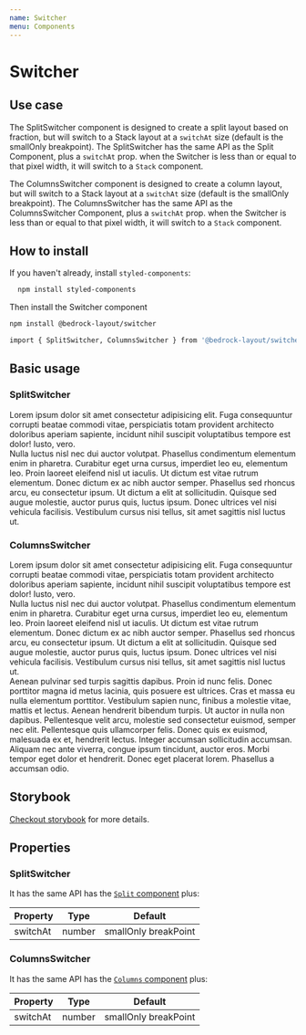 ```yaml
---
name: Switcher
menu: Components
---
```



# Switcher

## Use case

The SplitSwitcher component is designed to create a split layout based on fraction, but will switch to a Stack layout at a `switchAt` size (default is the smallOnly breakpoint).
The SplitSwitcher has the same API as the Split Component, plus a `switchAt` prop. when the Switcher is less than or equal to that pixel width, it will switch to a `Stack` component.

The ColumnsSwitcher component is designed to create a column layout, but will switch to a Stack layout at a `switchAt` size (default is the smallOnly breakpoint).
The ColumnsSwitcher has the same API as the ColumnsSwitcher Component, plus a `switchAt` prop. when the Switcher is less than or equal to that pixel width, it will switch to a `Stack` component.

## How to install

If you haven't already, install `styled-components`:

```bash
  npm install styled-components
```

Then install the Switcher component

```bash
npm install @bedrock-layout/switcher

import { SplitSwitcher, ColumnsSwitcher } from '@bedrock-layout/switcher';
```

## Basic usage

### SplitSwitcher

<Playground>
  <SplitSwitcher gutter="lg" fraction="1/2" switchAt={700}>
    <div>
      Lorem ipsum dolor sit amet consectetur adipisicing elit. Fuga consequuntur
      corrupti beatae commodi vitae, perspiciatis totam provident architecto
      doloribus aperiam sapiente, incidunt nihil suscipit voluptatibus tempore
      est dolor! Iusto, vero.
    </div>
    <div>
      Nulla luctus nisl nec dui auctor volutpat. Phasellus condimentum elementum
      enim in pharetra. Curabitur eget urna cursus, imperdiet leo eu, elementum
      leo. Proin laoreet eleifend nisl ut iaculis. Ut dictum est vitae rutrum
      elementum. Donec dictum ex ac nibh auctor semper. Phasellus sed rhoncus
      arcu, eu consectetur ipsum. Ut dictum a elit at sollicitudin. Quisque sed
      augue molestie, auctor purus quis, luctus ipsum. Donec ultrices vel nisi
      vehicula facilisis. Vestibulum cursus nisi tellus, sit amet sagittis nisl
      luctus ut.
    </div>
  </SplitSwitcher>
</Playground>

### ColumnsSwitcher

<Playground>
  <ColumnsSwitcher gutter="lg" columns={2} switchAt={700}>
    <div>
      Lorem ipsum dolor sit amet consectetur adipisicing elit. Fuga consequuntur
      corrupti beatae commodi vitae, perspiciatis totam provident architecto
      doloribus aperiam sapiente, incidunt nihil suscipit voluptatibus tempore
      est dolor! Iusto, vero.
    </div>
    <div>
      Nulla luctus nisl nec dui auctor volutpat. Phasellus condimentum elementum
      enim in pharetra. Curabitur eget urna cursus, imperdiet leo eu, elementum
      leo. Proin laoreet eleifend nisl ut iaculis. Ut dictum est vitae rutrum
      elementum. Donec dictum ex ac nibh auctor semper. Phasellus sed rhoncus
      arcu, eu consectetur ipsum. Ut dictum a elit at sollicitudin. Quisque sed
      augue molestie, auctor purus quis, luctus ipsum. Donec ultrices vel nisi
      vehicula facilisis. Vestibulum cursus nisi tellus, sit amet sagittis nisl
      luctus ut.
    </div>
    <div>
      Aenean pulvinar sed turpis sagittis dapibus. Proin id nunc felis. Donec
      porttitor magna id metus lacinia, quis posuere est ultrices. Cras et massa
      eu nulla elementum porttitor. Vestibulum sapien nunc, finibus a molestie
      vitae, mattis et lectus. Aenean hendrerit bibendum turpis. Ut auctor in
      nulla non dapibus. Pellentesque velit arcu, molestie sed consectetur
      euismod, semper nec elit. Pellentesque quis ullamcorper felis. Donec quis
      ex euismod, malesuada ex et, hendrerit lectus. Integer accumsan
      sollicitudin accumsan. Aliquam nec ante viverra, congue ipsum tincidunt,
      auctor eros. Morbi tempor eget dolor et hendrerit. Donec eget placerat
      lorem. Phasellus a accumsan odio.
    </div>
  </ColumnsSwitcher>
</Playground>

## Storybook

[Checkout storybook](https://storybook.bedrock-layout.dev/?path=/story/switcher--split-switcher) for more details.

## Properties

### SplitSwitcher

It has the same API has the [`Split` component](/src-components-split) plus:

| Property | Type   | Default              |
| -------- | ------ | -------------------- |
| switchAt | number | smallOnly breakPoint |

### ColumnsSwitcher

It has the same API has the [`Columns` component](/src-components-columns) plus:

| Property | Type   | Default              |
| -------- | ------ | -------------------- |
| switchAt | number | smallOnly breakPoint |
